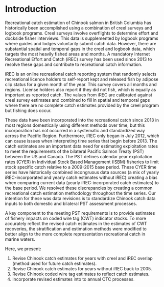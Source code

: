 # Introduction {#sec:introduction}

Recreational catch estimation of Chinook salmon in British Columbia has historically been accomplished using a combination of creel surveys and logbook programs. Creel surveys involve overflights to determine effort and dockside fisher interviews. This data is supplemented by logbook programs where guides and lodges voluntarily submit catch data. However, there are substantial spatial and temporal gaps in the creel and logbook data, which targets the most heavily fished areas and months. A mandatory Internet Recreational Effort and Catch (iREC) survey has been used since 2013 to resolve these gaps and contribute to recreational catch information.

iREC is an online recreational catch reporting system that randomly selects recreational licence holders to self-report kept and released fish by adipose clip status for a given month of the year. This survey covers all months and regions. License holders also report if they did not fish, which is equally as important as reported catch. The values from iREC are calibrated against creel survey estimates and combined to fill in spatial and temporal gaps where there are no complete catch estimates provided by the creel program but fishing does occur.

These data have been incorporated into the recreational catch since 2013 in most regions domestically using different methods over time, but this incorporation has not occurred in a systematic and standardized way across the Pacific Region. Furthermore, iREC only began in July 2012, which can cause issues when interpreting time series that begin before 2013. The catch estimates are an important data need for estimating exploitation rates to meet the requirements of the bilateral Pacific Salmon Treaty (PST) between the US and Canada. The PST defines calendar year exploitation rates (CYER) in Individual Stock Based Management (ISBM) fisheries to limit stock specific catch relative to a 2009-2015 base period. These CYER time series have historically combined incongruous data sources (a mix of yearly iREC-incorporated and yearly catch estimates without iREC) creating a bias when comparing current data (yearly iREC-incorporated catch estimates) to the base period. We resolved these discrepancies by creating a common recreational catch estimation methodology throughout the time series. Our intention for these was data revisions is to standardize Chinook catch data inputs to both domestic and bilateral PST assessment processes.

A key component to the meeting PST requirements is to provide estimates of fishery impacts on coded wire tag (CWT) indicator stocks.  To more accurately reflect the revised catch estimates in the estimates of CWT recoveries, the stratification and estimation methods were modified to better align to the more complete representation recreational catch in marine waters.

Here, we present:

  1. Revise Chinook catch estimates for years with creel and iREC overlap (method used for future catch estimates). 
  2. Revise Chinook catch estimates for years without iREC back to 2005. 
  3. Revise Chinook coded wire tag estimates to reflect catch estimates.
  4. Incorporate revised estimates into to annual CTC processes.
